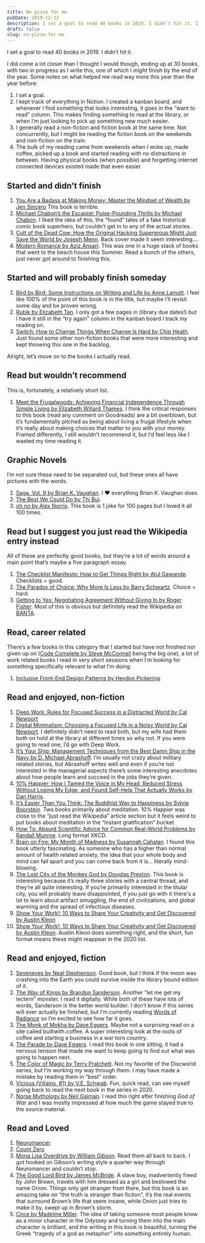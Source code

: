 ```yaml
---
title: No pizza for me
pubDate: 2019-12-22
description: I set a goal to read 40 books in 2019. I didn’t hit it. I did come a lot closer than I thought I would though, ending up at 30 books, with two in progress as I write this, one of which I *might* finish by the end of the year.  Some notes on what helped me read way more this year than the year before.
draft: false
slug: no-pizza-for-me
---
```


I set a goal to read 40 books in 2019. I didn’t hit it.

I did come a lot closer than I thought I would though, ending up at 30 books, with two in progress as I write this, one of which I _might_ finish by the end of the year. Some notes on what helped me read way more this year than the year before:

1. I set a goal.
2. I kept track of everything in Notion. I created a kanban board, and whenever I find something that looks interesting, it goes in the “want to read” column. This makes finding something to read at the library, or when I’m just looking to pick up something new much easier.
3. I generally read a non-fiction and fiction book at the same time. Not concurrently, but I might be reading the fiction book on the weekends and non-fiction on the train.
4. The bulk of my reading came from weekends when I woke up, made coffee, picked up a book and started reading with no distractions in between. Having physical books (when possible) and forgetting internet connected devices existed made that even easier.

## Started and didn’t finish

1. [You Are a Badass at Making Money: Master the Mindset of Wealth by Jen Sincero](https://www.goodreads.com/book/show/30900534-you-are-a-badass-at-making-money) This book is terrible.
2. [Michael Chabon’s the Escapist: Pulse-Pounding Thrills by Michael Chabon](https://www.goodreads.com/book/show/37490848-michael-chabon-s-the-escapist?from_search=true&qid=kulKI0n6zc&rank=6). I liked the idea of this, the “found” tales of a fake historical comic book superhero, but couldn’t get in to any of the actual stories.
3. [Cult of the Dead Cow: How the Original Hacking Supergroup Might Just Save the World by Joseph Menn](https://www.goodreads.com/book/show/42283862-cult-of-the-dead-cow?from_search=true&qid=Msiux8aRi2&rank=1). Back cover made it seem interesting….
4. [Modern Romance by Aziz Ansari](https://www.goodreads.com/book/show/23453112-modern-romance). This was one in a huge stack of books that went to the beach house this Summer. Read a bunch of the others, just never got around to finishing this.

## Started and will probably finish someday

1. [Bird by Bird: Some Instructions on Writing and Life by Anne Lamott](https://www.goodreads.com/book/show/12543.Bird_by_Bird?ac=1&from_search=true&qid=vBfMYo9Qw3&rank=2). I feel like 100% of the point of this book is in the title, but maybe I’ll revisit some day and be proven wrong.
2. [Rubik by Elizabeth Tan](https://www.goodreads.com/book/show/33846181-rubik). I only got a few pages in (library due dates!) but I have it still in the “try again” column in the kanban board I track my reading on.
3. [Switch: How to Change Things When Change Is Hard by Chip Heath](https://www.goodreads.com/book/show/6570502-switch?ac=1&from_search=true&qid=OI0uKpZo3f&rank=2). Just found some other non-fiction books that were more interesting and kept throwing this one in the backlog.

Alright, let’s move on to the books I actually read.

## Read but wouldn’t recommend

This is, fortunately, a relatively short list.

1. [Meet the Frugalwoods: Achieving Financial Independence Through Simple Living by Elizabeth Willard Thames](https://www.goodreads.com/book/show/35068719-meet-the-frugalwoods?from_search=true&qid=t4YAOrLXXD&rank=1). I think the critical responses to this book (read any comment on Goodreads) are a bit overblown, but it’s fundamentally pitched as being about living a frugal lifestyle when it’s really about making choices that matter to you with your money. Framed differently, I still wouldn’t recommend it, but I’d feel less like I wasted my time reading it.

## Graphic Novels

I’m not sure these need to be separated out, but these ones all have pictures with the words.

1. [Saga, Vol. 9 by Brian K. Vaughan](https://www.goodreads.com/book/show/29237221-saga-vol-9?from_search=true&qid=kACrvJN1A5&rank=1). I ❤️ everything Brian K. Vaughan does.
2. [The Best We Could Do by Thi Bui](https://www.goodreads.com/book/show/29936927-the-best-we-could-do?from_search=true&qid=EAo47SgvV9&rank=1).
3. [oh no by Alex Norris](https://www.goodreads.com/book/show/36374393-oh-no?from_search=true&qid=3YasZCCsyY&rank=2). This book is 1 joke for 100 pages but I loved it all 100 times.

## Read but I suggest you just read the Wikipedia entry instead

All of these are perfectly good books, but they’re a lot of words around a main point that’s maybe a five paragraph essay.

1. [The Checklist Manifesto: How to Get Things Right by Atul Gawande](https://www.goodreads.com/book/show/6667514-the-checklist-manifesto?from_search=true&qid=lNmDRpAi62&rank=1). Checklists = good.
2. [The Paradox of Choice: Why More Is Less by Barry Schwartz](https://www.goodreads.com/book/show/10639.The_Paradox_of_Choice?from_search=true&qid=Fq6pWekfTP&rank=1). Choice = hard.
3. [Getting to Yes: Negotiating Agreement Without Giving In by Roger Fisher](https://www.goodreads.com/book/show/313605.Getting_to_Yes?from_search=true&qid=9bph5fBP7v&rank=1). Most of this is obvious but definitely read the Wikipedia on [BANTA](https://en.wikipedia.org/wiki/Best_alternative_to_a_negotiated_agreement).

## Read, career related

There’s a few books in this category that I started but have not finished nor given up on ([Code Complete by Steve McConnell](https://www.goodreads.com/book/show/4845.Code_Complete?from_search=true&qid=xy87qSGXZz&rank=1) being the big one), a lot of work related books I read in very short sessions when I’m looking for something specifically relevant to what I’m doing.

1. [Inclusive Front-End Design Patterns by Heydon Pickering](https://www.smashingmagazine.com/2016/10/inclusive-design-patterns/).

## Read and enjoyed, non-fiction

1. [Deep Work: Rules for Focused Success in a Distracted World by Cal Newport](https://www.goodreads.com/book/show/25744928-deep-work?from_search=true&qid=9omgwYWQ55&rank=1)
2. [Digital Minimalism: Choosing a Focused Life in a Noisy World by Cal Newport](https://www.goodreads.com/book/show/40672036-digital-minimalism?from_search=true&qid=b9LUFagzzM&rank=1). I definitely didn’t need to read both, but my wife had them both on hold at the library at different times so why not. If you were going to read one, I’d go with Deep Work.
3. [It’s Your Ship: Management Techniques from the Best Damn Ship in the Navy by D. Michael Abrashoff](https://www.goodreads.com/book/show/183392.It_s_Your_Ship?ac=1&from_search=true&qid=8shM5KEUNE&rank=1). I’m usually not crazy about military related stories, but Abrashoff writes well and even if you’re not interested in the managerial aspects there’s some interesting anecdotes about how people learn and succeed in the jobs they’re given.
4. [10% Happier: How I Tamed the Voice in My Head, Reduced Stress Without Losing My Edge, and Found Self-Help That Actually Works by Dan Harris](https://www.goodreads.com/book/show/18505796-10-happier).
5. [It’s Easier Than You Think: The Buddhist Way to Happiness by Sylvia Boorstein](https://www.goodreads.com/book/show/306575.It_s_Easier_Than_You_Think?from_search=true&qid=nLzXKuX6OY&rank=3). Two books primarily about meditation. 10% Happier was close to the “just read the Wikipedia” article section but it feels weird to put books about meditation in the “instant gratification” bucket.
6. [How To: Absurd Scientific Advice for Common Real-World Problems by Randall Munroe](https://www.goodreads.com/book/show/42086897-how-to?from_search=true&qid=aMR33XTFmx&rank=1). Long format XKCD.
7. [Brain on Fire: My Month of Madness by Susannah Cahalan](https://www.goodreads.com/book/show/13547180-brain-on-fire?from_search=true&qid=yVYqT6WK25&rank=1). I found this book utterly fascinating. As someone who has a higher than normal amount of health related anxiety, the idea that your whole body and mind can fall apart and you can come back from it is… literally mind-blowing.
8. [The Lost City of the Monkey God by Douglas Preston](https://www.goodreads.com/book/show/40873920-the-lost-city-of-the-monkey-god?from_search=true&qid=BXZWy7XNrq&rank=1). This book is interesting because it’s really three stories with a central thread, and they’re all quite interesting. If you’re primarily interested in the titular city, you will probably leave disappointed, if you just go with it there's a lot to learn about artifact smuggling, the end of civilizations, and global warming and the spread of infectious diseases.
9. [Show Your Work!: 10 Ways to Share Your Creativity and Get Discovered by Austin Kleon](https://www.goodreads.com/book/show/18290401-show-your-work?ac=1&from_search=true&qid=cHuaGmvOdZ&rank=1)
10. [Show Your Work!: 10 Ways to Share Your Creativity and Get Discovered by Austin Kleon](https://www.goodreads.com/book/show/18290401-show-your-work?ac=1&from_search=true&qid=cHuaGmvOdZ&rank=1). Austin Kleon does something right, and the short, fun format means these might reappear in the 2020 list.

## Read and enjoyed, fiction

1. [Seveneves by Neal Stephenson](https://www.goodreads.com/book/show/22816087-seveneves?from_search=true&qid=4TaLHnoXjH&rank=1). Good book, but I think if the moon was crashing into the Earth you could survive inside the library bound edition of it.
2. [The Way of Kings by Brandon Sanderson](https://www.goodreads.com/book/show/7235533-the-way-of-kings?from_search=true&qid=otvrnaX4Ht&rank=1). Another “let me get my lectern” monster. I read it digitally. While both of these have lots of words, Sanderson is the better world builder. I don’t know if this series will ever actually be finished, but I’m currently reading [Words of Radiance](https://www.goodreads.com/book/show/17332218-words-of-radiance?ac=1&from_search=true&qid=ZISooEeEKc&rank=1) so I’m excited to see how far it goes.
3. [The Monk of Mokha by Dave Eggers](https://www.goodreads.com/book/show/35215524-the-monk-of-mokha?from_search=true&qid=He7flMNYND&rank=1). Maybe not a surprising read on a site called builtwith.coffee. A super interesting look at the roots of coffee and starting a business in a war torn country.
4. [The Parade by Dave Eggers](https://www.goodreads.com/book/show/40819224-the-parade?from_search=true&qid=Yl2Xd3Sh70&rank=1). I read this book in one sitting, it had a nervous tension that made me want to keep going to find out what was going to happen next.
5. [The Color of Magic by Terry Pratchett](https://www.goodreads.com/book/show/34497.The_Color_of_Magic?from_search=true&qid=m7GxG3rxvw&rank=1). Not my favorite of the Discworld series, but I’m working my way through them. I may have made a mistake by reading them in “best” order.
6. [Vicious (Villains, #1) by V.E. Schwab](https://www.goodreads.com/book/show/40874032-vicious?ac=1&from_search=true&qid=Ai7TLrtDme&rank=2). Fun, quick read, can see myself going back to read the next book in the series in 2020.
7. [Norse Mythology by Neil Gaiman](https://www.goodreads.com/book/show/37903770-norse-mythology?ac=1&from_search=true&qid=QrCmSGIdMx&rank=1). I read this right after finishing _God of War_ and I was mostly impressed at how much the game stayed true to the source material.

## Read and Loved

1. [Neuromancer](https://www.goodreads.com/book/show/6088007-neuromancer?from_search=true&qid=VeI23X5xSz&rank=1)
2. [Count Zero](https://www.goodreads.com/book/show/22200.Count_Zero?ac=1&from_search=true&qid=LapGZdDbI4&rank=1)
3. [Mona Lisa Overdrive by William Gibson](https://www.goodreads.com/book/show/154091.Mona_Lisa_Overdrive?from_search=true&qid=aXWlwTLtIg&rank=1). Read them all back to back. I got hooked on Gibson’s writing style a quarter way through Neuromancer and couldn’t stop.
4. [The Good Lord Bird by James McBride](https://www.goodreads.com/book/show/16171272-the-good-lord-bird). A slave boy, inadvertently freed by John Brown, travels with him dressed as a girl and bestowed the name Onion. Things only get stranger from there, but this book is an amazing take on “the truth is stranger than fiction”, it’s the real events that surround Brown’s life that seem insane, while Onion just tries to make it by, swept up in Brown’s storm.
5. [Circe by Madeline Miller](https://www.goodreads.com/book/show/35959740-circe?from_search=true&qid=TwEphH1IbG&rank=1). The idea of taking someone most people know as a minor character in the Odyssey and turning them into the main character is brilliant, and the writing in this book is beautiful, turning the Greek “tragedy of a god as metaphor” into something entirely human.
